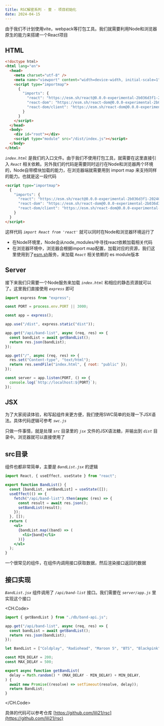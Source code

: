 ```yaml
---
title: RSC解密系列 - 壹 - 项目初始化
date: 2024-04-15
---
```


由于我们不计划使用vite，webpack等打包工具。我们就需要利用Node和浏览器原生的能力来搭建一个React项目

## HTML

```html public/index.html
<!doctype html>
<html lang="en">
  <head>
    <meta charset="utf-8" />
    <meta name="viewport" content="width=device-width, initial-scale=1" />
    <script type="importmap">
      {
        "imports": {
          "react": "https://esm.sh/react@0.0.0-experimental-2b036d3f1-20240327",
          "react-dom": "https://esm.sh/react-dom@0.0.0-experimental-2b036d3f1-20240327",
          "react-dom/client": "https://esm.sh/react-dom@0.0.0-experimental-2b036d3f1-20240327/client"
        }
      }
    </script>
  </head>
  <body>
    <div id="root"></div>
    <script type="module" src="/dist/index.js"></script>
  </body>
</html>
```

_`index.html`_ 是我们的入口文件。由于我们不使用打包工具，就需要在这里直接引入 _`React`_ 相关依赖。另外我们的代码是需要同时运行在Node和浏览器两个环境的，Node自带模块加载的能力，在浏览器端就需要用到 import map 来支持同样的能力。也就是这一段代码

```html
<script type="importmap">
  {
    "imports": {
      "react": "https://esm.sh/react@0.0.0-experimental-2b036d3f1-20240327",
      "react-dom": "https://esm.sh/react-dom@0.0.0-experimental-2b036d3f1-20240327",
      "react-dom/client": "https://esm.sh/react-dom@0.0.0-experimental-2b036d3f1-20240327/client"
    }
  }
</script>
```

这样代码 _`import React from 'react'`_ 就可以同时在Node和浏览器环境运行了

- 在Node环境里，Node会从node_modules/中寻找react依赖加载相关代码
- 在浏览器环境中，浏览器会根据import map配置，加载对应的资源，我们这里使用到了[esm.sh](https://esm.sh)服务，来加载 _`React`_ 相关依赖的 es module版本

## Server

接下来我们只需要一个Node服务来加载 _`index.html`_ 和相应的静态资源就可以了。这里我们直接使用 _`express`_ 即可

```js server/app.js
import express from "express";

const PORT = process.env.PORT || 3000;

const app = express();

app.use("/dist", express.static("dist"));

app.get("/api/band-list", async (req, res) => {
  const bandList = await getBandList();
  return res.json(bandList);
});

app.get("/", async (req, res) => {
  res.set("Content-type", "text/html");
  return res.sendFile("index.html", { root: "public" });
});

const server = app.listen(PORT, () => {
  console.log(`http://localhost:${PORT}`);
});
```

## JSX

为了大家阅读体验，和写起组件来更方便，我们使用SWC简单的处理一下JSX语法。具体代码逻辑可参考 _`swc.js`_

只做一件事情，就是处理 _`src`_ 目录里的 _`jsx`_ 文件的JSX语法糖，并输出到 _`dist`_ 目录中。浏览器就可以直接使用了

## src目录

组件也都非常简单，主要是 _`BandList.jsx`_ 的逻辑

```jsx src/BandList.jsx
import React, { useEffect, useState } from "react";

export function BandList() {
  const [bandList, setBandList] = useState([]);
  useEffect(() => {
    fetch("/api/band-list").then(async (res) => {
      const result = await res.json();
      setBandList(result);
    });
  }, []);
  return (
    <ul>
      {bandList.map((band) => (
        <li>{band}</li>
      ))}
    </ul>
  );
}
```

一个很常见的组件，在组件内调用接口获取数据，然后渲染接口返回的数据

## 接口实现

_`BandList.jsx`_ 组件调用了 _`/api/band-list`_ 接口。我们需要在 _`server/app.js`_ 里实现这个接口

<CH.Code>

```js server/app.js
import { getBandList } from "./db/band-api.js";

app.get("/api/band-list", async (req, res) => {
  const bandList = await getBandList();
  return res.json(bandList);
});
```

```js server/db/band-api.js
let BandList = ["Coldplay", "Radiohead", "Maroon 5", "BTS", "Blackpink"];

const MIN_DELAY = 200;
const MAX_DELAY = 500;

export async function getBandList(
  delay = Math.random() * (MAX_DELAY - MIN_DELAY) + MIN_DELAY,
) {
  await new Promise((resolve) => setTimeout(resolve, delay));
  return BandList;
}
```

</CH.Code>

具体的代码可以参考仓库 [https://github.com/lili21/rsc](https://github.com/lili21/rsc)
